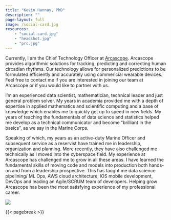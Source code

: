 ```yaml
---
title: "Kevin Hannay, PhD"
description: ""
page-layout: full
image: /social-card.jpg
resources:
    - "social-card.jpg"
    - "headshot.jpg"
    - "prc.jpg"
---
```


::: {.column-page-inset}
::: {.column-page-inset-left}

Currently, I am the Chief Technology Officer at [Arcascope](https://www.arcascope.com). Arcascope provides algorithmic solutions for tracking, predicting and correcting human circadian rhythms. Our technology allows for personalized predictions to be formulated efficiently and accurately using commericial wearable devices. Feel free to contact me if you are interested in joining our team at Arcascope or if you would like to partner with us.

I'm an experienced data scientist, mathematician, technical leader and just general problem solver. My years in academia provided me with a depth of expertise in applied mathematics and scientific computing and a base of knowledge which enables me to quickly get up to speed in new fields. My years of teaching the fundamentals of data science and statistics helped me develop as a technical communicator and become "brilliant in the basics", as we say in the Marine Corps. 

Speaking of which, my years as an active-duty Marine Officer and subsequent service as a reservist have trained me in leadership, organization and planning. More recently, they have also challenged me technically as I moved into the cyberspace field. My experience at Arcascope has challenged me to grow in all these areas. I have learned the fundamental skills of moving code and models into production both hands-on and from a leadership prospective. This has taught me data science pipelining/ ML Ops, AWS cloud architecture, iOS mobile development, DevOps and leading an Agile/SCRUM team of developers. Helping grow Arcascope has been the most satisfying experience of my professional career.
:::
<div class="column-margin column-container">
![](headshot.jpg){.rounded}
</div>
:::


{{< pagebreak >}}

::: {.column-page-inset .text-center}
```{=html}
<a class="btn btn-outline-dark", href="https://twitter.com/kevin.hannay" target="_blank" rel="noopener noreferrer">
    <i class="bi bi-twitter" role='img' aria-label='Twitter'></i>
</a>

<a class="btn btn-outline-dark", href="https://medium.com/@moleculeboy24" target="_blank" rel="noopener noreferrer">
    <i class="bi bi-medium" role='img' aria-label='Medium'></i>
</a>
<a class="btn btn-outline-dark", href="https://github.com/khannay" target="_blank" rel="noopener noreferrer">
    <i class="bi bi-github" role='img' aria-label='Github'></i>
</a>

<a class="btn btn-outline-dark", href="https://www.linkedin.com/in/kevin-hannay-7a6049198/" target="_blank" rel="noopener noreferrer">
    <i class="bi bi-linkedin" role='img' aria-label='LinkedIn'></i>
</a>

<a class="btn btn-outline-dark", href="https://scholar.google.com/citations?user=MynT34oAAAAJ&hl=en" target="_blank" rel="noopener noreferrer">
    <i class="ai ai-google-scholar" role='img' aria-label='Google Scholar'></i>
</a>

<a class="btn btn-outline-dark", href="https://arxiv.org/a/hannay_k_1.html" target="_blank" rel="noopener noreferrer">
    <i class="ai ai-arxiv" role='img' aria-label='arXiv'></i>
</a>

<a class="btn btn-outline-dark", href="mailto:khannay24@gmail.com" target="_blank" rel="noopener noreferrer">
    <i class="ai bi-envelope" role='img' aria-label='email'></i>
</a>
```
:::


